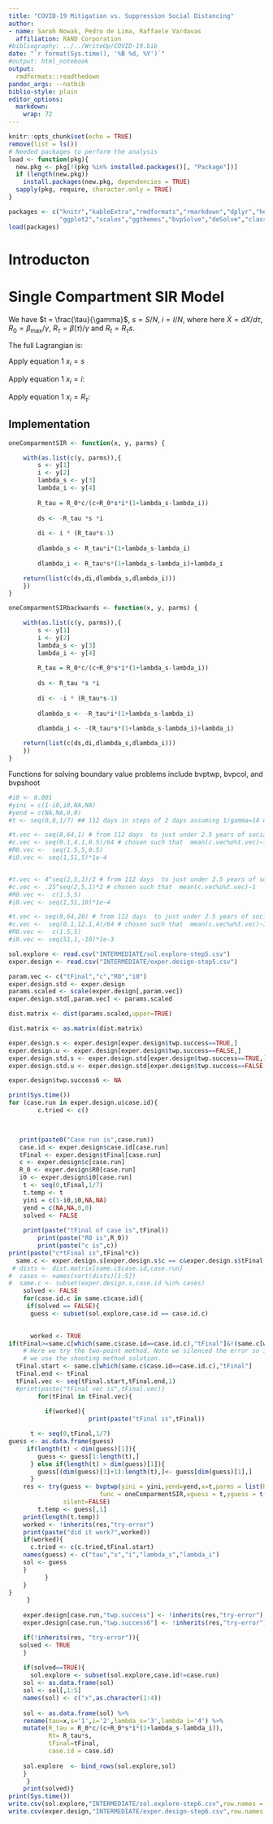 ```yaml
---
title: "COVID-19 Mitigation vs. Suppression Social Distancing"
author:
- name: Sarah Nowak, Pedro de Lima, Raffaele Vardavas 
  affiliation: RAND Corporation
#bibliography: ../../WriteUp/COVID-19.bib
date: "`r format(Sys.time(), '%B %d, %Y')`"
#output: html_notebook
output:
  rmdformats::readthedown
pandoc_args: --natbib
biblio-style: plain
editor_options: 
  markdown: 
    wrap: 72
---
```


```r
knitr::opts_chunk$set(echo = TRUE)
remove(list = ls())
# Needed packages to perform the analysis
load <- function(pkg){
  new.pkg <- pkg[!(pkg %in% installed.packages()[, "Package"])]
  if (length(new.pkg))
    install.packages(new.pkg, dependencies = TRUE)
  sapply(pkg, require, character.only = TRUE)
} 

packages <- c("knitr","kableExtra","rmdformats","rmarkdown","dplyr","here","DiagrammeR",
              "ggplot2","scales","ggthemes","bvpSolve","deSolve","class","pracma")
load(packages)
```

# Introducton

# Single Compartment SIR Model


We have $t = \frac{\tau}{\gamma}$, $s = S/N$, $i = I/N$,
\begin{equation}
\dot{s}= -R_\tau si,
\end{equation} where here $\dot{X}=dX/d\tau$, $R_0= \beta_\max/\gamma$,
$R_\tau=\beta(\tau)/\gamma$ and $R_{t}=R_\tau s$.


```{=tex}
\begin{equation}
\dot{i}=i (R_\tau s-1) = i (R_t-1)
\label{eq:didt}
\end{equation}
```
```{=tex}
\begin{equation}
\dot{\lambda_s}= R_{\tau} i (1 + \lambda_s-\lambda_i)
\end{equation}
```
```{=tex}
\begin{equation}
\dot{\lambda_i}= R_{\tau}s(1+\lambda_s-\lambda_i)+\lambda_i
\end{equation}
```

The full Lagrangian is:

\begin{equation}
\mathcal{L} = -c \ln\left(\frac{R_{\tau}}{R_0}\right)+c\left(\frac{R_{\tau}}{R_0}\right)+R_{\tau} si +
\lambda_s\left(\frac{d}{d \tau}{s} +R_{\tau} si\right)+
\lambda_i\left(\frac{d}{d \tau}i-R_{\tau}si+i \right)
\end{equation}

Apply equation 1 $x_i = s$

\begin{equation}
\dot{\lambda}_s = R_{\tau} i (1 + \lambda_s-\lambda_i)
\end{equation}

Apply equation 1 $x_i = i$:
\begin{equation}
\dot{\lambda}_i = R_{\tau}s(1+\lambda_s-\lambda_i)+\lambda_i
\end{equation}

Apply equation 1 $x_i = R_{\tau}$:

\begin{equation}
R_{\tau} = \frac{R_0c}{c+R_0si(1+\lambda_s-\lambda_i)}
\end{equation}

## Implementation

```r
oneComparmentSIR <- function(x, y, parms) {

    with(as.list(c(y, parms)),{
        s <- y[1] 
        i <- y[2] 
        lambda_s <- y[3]
        lambda_i <- y[4]
        
        R_tau = R_0*c/(c+R_0*s*i*(1+lambda_s-lambda_i))
        
        ds <- -R_tau *s *i
        
        di <- i * (R_tau*s-1)
        
        dlambda_s <- R_tau*i*(1+lambda_s-lambda_i)
        
        dlambda_i <- R_tau*s*(1+lambda_s-lambda_i)+lambda_i

    return(list(c(ds,di,dlambda_s,dlambda_i)))
    })
}
```

```r
oneComparmentSIRbackwards <- function(x, y, parms) {

    with(as.list(c(y, parms)),{
        s <- y[1] 
        i <- y[2] 
        lambda_s <- y[3]
        lambda_i <- y[4]
        
        R_tau = R_0*c/(c+R_0*s*i*(1+lambda_s-lambda_i))
        
        ds <- R_tau *s *i
        
        di <- -i * (R_tau*s-1)
        
        dlambda_s <- -R_tau*i*(1+lambda_s-lambda_i)
        
        dlambda_i <- -(R_tau*s*(1+lambda_s-lambda_i)+lambda_i)

    return(list(c(ds,di,dlambda_s,dlambda_i)))
    })
}
```


Functions for solving boundary value problems include bvptwp, bvpcol,
and bvpshoot

```r
#i0 <- 0.001
#yini = c(1-i0,i0,NA,NA)
#yend = c(NA,NA,0,0)
#t <- seq(0,8,1/7) ## 112 days in steps of 2 days assuming 1/gamma=14 days

#t.vec <- seq(8,64,1) # from 112 days  to just under 2.5 years of social distancing
#c.vec <- seq(0.1,4.1,0.5)/64 # chosen such that  mean(c.vec%o%t.vec)~1
#R0.vec <-  seq(1.5,5,0.5)
#i0.vec <- seq(1,51,5)*1e-4


#t.vec <- 4^seq(2,5,1)/2 # from 112 days  to just under 2.5 years of social distancing
#c.vec <- .25^seq(2,5,1)*2 # chosen such that  mean(c.vec%o%t.vec)~1
#R0.vec <-  c(1.5,5)
#i0.vec <- seq(1,51,10)*1e-4

#t.vec <- seq(8,64,28) # from 112 days  to just under 2.5 years of social distancing
#c.vec <-  seq(0.1,12.1,4)/64 # chosen such that  mean(c.vec%o%t.vec)~1
#R0.vec <-  c(1.5,5)
#i0.vec <- seq(51,1,-10)*1e-3
```

```r
sol.explore <- read.csv("INTERMEDIATE/sol.explore-step5.csv")
exper.design <- read.csv("INTERMEDIATE/exper.design-step5.csv")
```





```r
param.vec <- c("tFinal","c","R0","i0")
exper.design.std <- exper.design
params.scaled <- scale(exper.design[,param.vec])
exper.design.std[,param.vec] <- params.scaled
```

```r
dist.matrix <- dist(params.scaled,upper=TRUE)
```

```r
dist.matrix <- as.matrix(dist.matrix)
```

```r
exper.design.s <- exper.design[exper.design$twp.success==TRUE,]
exper.design.u <- exper.design[exper.design$twp.success==FALSE,]
exper.design.std.s <- exper.design.std[exper.design$twp.success==TRUE,]
exper.design.std.u <- exper.design.std[exper.design$twp.success==FALSE,]
```

```r
exper.design$twp.success6 <- NA
```

```r
print(Sys.time())
for (case.run in exper.design.u$case.id){
        c.tried <- c()


  
   print(paste0("Case run is",case.run)) 
   case.id <- exper.design$case.id[case.run]
   tFinal <- exper.design$tFinal[case.run]
   c <- exper.design$c[case.run]
   R_0 <- exper.design$R0[case.run]
   i0 <- exper.design$i0[case.run]
    t <- seq(0,tFinal,1/7)
    t.temp <- t
    yini = c(1-i0,i0,NA,NA)
    yend = c(NA,NA,0,0)
    solved <- FALSE
    
    print(paste("tFinal of case is",tFinal))
        print(paste("R0 is",R_0))
        print(paste("c is",c))
print(paste("c*tFinal is",tFinal*c))
  same.c <- exper.design.s[exper.design.s$c == c&exper.design.s$tFinal <= tFinal,]
 # dists <- dist.matrix[same.c$case.id,case.run]
#  cases <- names(sort(dists)[1:5])
#  same.c <- subset(exper.design.s,case.id %in% cases)
    solved <- FALSE
    for(case.id.c in same.c$case.id){
     if(solved == FALSE){
      guess <- subset(sol.explore,case.id == case.id.c)

 
      worked <- TRUE
if(tFinal>=same.c[which(same.c$case.id==case.id.c),"tFinal"]&!(same.c[which(same.c$case.id==case.id.c),"tFinal"] %in% c.tried)){
    # Here we try the two-point method. Note we silenced the error so if it doesn't converge
    # we use the shooting method solution. 
  tFinal.start <- same.c[which(same.c$case.id==case.id.c),"tFinal"]
  tFinal.end <- tFinal
  tFinal.vec <- seq(tFinal.start,tFinal.end,1)
  #print(paste("tFinal vec is",tFinal.vec))
        for(tFinal in tFinal.vec){
          
          if(worked){
                      print(paste("tFinal is",tFinal))

      t <- seq(0,tFinal,1/7)
guess <- as.data.frame(guess)
     if(length(t) < dim(guess)[1]){
        guess <- guess[1:length(t),]
      } else if(length(t) > dim(guess)[1]){
        guess[(dim(guess)[1]+1):length(t),]<- guess[dim(guess)[1],]
      }
    res <- try(guess <- bvptwp(yini = yini,yend=yend,x=t,parms = list(R_0 = R_0,c=c),
                         func = oneComparmentSIR,xguess = t,yguess = t(guess[,c("s","i","lambda_s","lambda_i")]),nmax=1e4,atol = 1e-6),
               silent=FALSE)
        t.temp <- guess[,1]
    print(length(t.temp))
    worked <- !inherits(res,"try-error")
    print(paste("did it work?",worked))
    if(worked){
      c.tried <- c(c.tried,tFinal.start)
    names(guess) <- c("tau","s","i","lambda_s","lambda_i")
    sol <- guess
    }
          }
    }
}
     }
    
    exper.design[case.run,"twp.success"] <- !inherits(res,"try-error")
    exper.design[case.run,"twp.success6"] <- !inherits(res,"try-error")

    if(!inherits(res, "try-error")){
   solved <- TRUE
    }
          
    if(solved==TRUE){
      sol.explore <- subset(sol.explore,case.id!=case.run)
    sol <- as.data.frame(sol)
    sol <- sol[,1:5]
    names(sol) <- c("x",as.character(1:4))
    
    sol <- as.data.frame(sol) %>% 
    rename(tau=x,s='1',i='2',lambda_s='3',lambda_i='4') %>% 
    mutate(R_tau = R_0*c/(c+R_0*s*i*(1+lambda_s-lambda_i)),
           Rt= R_tau*s,
           tFinal=tFinal,
           case.id = case.id)
    
    sol.explore  <- bind_rows(sol.explore,sol)
    }
     }
    print(solved)}
print(Sys.time())
write.csv(sol.explore,"INTERMEDIATE/sol.explore-step6.csv",row.names = FALSE)
write.csv(exper.design,"INTERMEDIATE/exper.design-step6.csv",row.names = FALSE)

```

